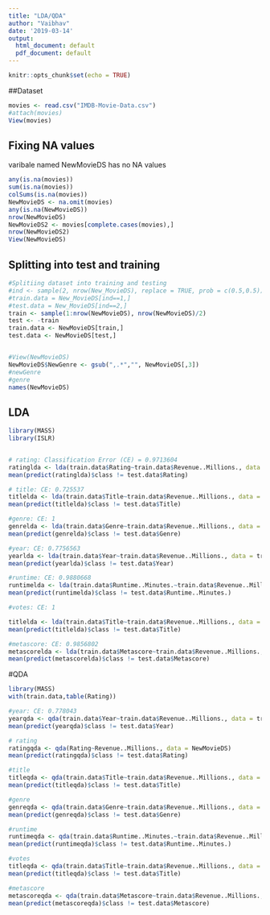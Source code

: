 ```yaml
---
title: "LDA/QDA"
author: "Vaibhav"
date: '2019-03-14'
output:
  html_document: default
  pdf_document: default
---
```


```r
knitr::opts_chunk$set(echo = TRUE)
```


##Dataset
```r
movies <- read.csv("IMDB-Movie-Data.csv")
#attach(movies)
View(movies)
```

## Fixing NA values
varibale named NewMovieDS has no NA values
```r

any(is.na(movies))
sum(is.na(movies))
colSums(is.na(movies))
NewMovieDS <- na.omit(movies)
any(is.na(NewMovieDS))
nrow(NewMovieDS)
NewMovieDS2 <- movies[complete.cases(movies),]
nrow(NewMovieDS2)
View(NewMovieDS)

```

## Splitting into test and training 

```r
#Splitiing dataset into training and testing
#ind <- sample(2, nrow(New_MovieDS), replace = TRUE, prob = c(0.5,0.5))
#train.data = New_MovieDS[ind==1,]
#test.data = New_MovieDS[ind==2,]
train <- sample(1:nrow(NewMovieDS), nrow(NewMovieDS)/2)
test <- -train
train.data <- NewMovieDS[train,]
test.data <- NewMovieDS[test,]


#View(NewMovieDS)
NewMovieDS$NewGenre <- gsub(",.*","", NewMovieDS[,3])
#newGenre
#genre
names(NewMovieDS)
```


## LDA 
```r
library(MASS)
library(ISLR)


# rating: Classification Error (CE) = 0.9713604
ratinglda <- lda(train.data$Rating~train.data$Revenue..Millions., data = train.data)
mean(predict(ratinglda)$class != test.data$Rating)

# title: CE: 0.725537
titlelda <- lda(train.data$Title~train.data$Revenue..Millions., data = train.data)
mean(predict(titlelda)$class != test.data$Title)

#genre: CE: 1
genrelda <- lda(train.data$Genre~train.data$Revenue..Millions., data = train.data)
mean(predict(genrelda)$class != test.data$Genre)

#year: CE: 0.7756563
yearlda <- lda(train.data$Year~train.data$Revenue..Millions., data = train.data)
mean(predict(yearlda)$class != test.data$Year)

#runtime: CE: 0.9880668
runtimelda <- lda(train.data$Runtime..Minutes.~train.data$Revenue..Millions., data = train.data)
mean(predict(runtimelda)$class != test.data$Runtime..Minutes.)

#votes: CE: 1

titlelda <- lda(train.data$Title~train.data$Revenue..Millions., data = train.data)
mean(predict(titlelda)$class != test.data$Title)

#metascore: CE: 0.9856802
metascorelda <- lda(train.data$Metascore~train.data$Revenue..Millions., data = train.data)
mean(predict(metascorelda)$class != test.data$Metascore)

```

#QDA

```r
library(MASS)
with(train.data,table(Rating))

#year: CE: 0.778043
yearqda <- qda(train.data$Year~train.data$Revenue..Millions., data = train.data)
mean(predict(yearqda)$class != test.data$Year)

# rating
ratingqda <- qda(Rating~Revenue..Millions., data = NewMovieDS)
mean(predict(ratingqda)$class != test.data$Rating)

#title
titleqda <- qda(train.data$Title~train.data$Revenue..Millions., data = train.data)
mean(predict(titleqda)$class != test.data$Title)

#genre
genreqda <- qda(train.data$Genre~train.data$Revenue..Millions., data = train.data)
mean(predict(genreqda)$class != test.data$Genre)

#runtime
runtimeqda <- qda(train.data$Runtime..Minutes.~train.data$Revenue..Millions., data = train.data)
mean(predict(runtimeqda)$class != test.data$Runtime..Minutes.)

#votes
titleqda <- qda(train.data$Title~train.data$Revenue..Millions., data = train.data)
mean(predict(titleqda)$class != test.data$Title)

#metascore
metascoreqda <- qda(train.data$Metascore~train.data$Revenue..Millions., data = train.data)
mean(predict(metascoreqda)$class != test.data$Metascore)

```

